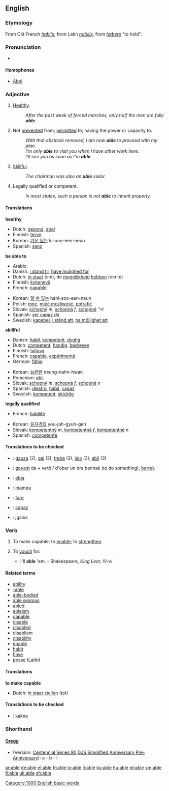 {{see|-able}}
==English==

{{rank|care|war|short|391|able|five|need|met}}

===Etymology===
From Old French ''[[habile]]'', from Latin ''[[habilis]]'', from ''[[habere]]'' "to hold".

===Pronunciation===
*{{audio|en-us-able.ogg|Audio (US)}}
====Homophones====
*[[Abel]]

===Adjective===
{{en-adj-er-e|abl|e|}}
# {{dated}} [[healthy|Healthy]].
#: ''After the past week of forced marches, only half the men are fully '''able'''.''
# Not [[prevent]]ed from; [[permit]]ted to; having the power or capacity to.
#: ''With that obstacle removed, I am now '''able''' to proceed with my plan.''
#: ''I'm only '''able''' to visit you when I have other work here.''
#: ''I'll see you as soon as I'm '''able'''.''
# [[skillful|Skillful]].
#: ''The chairman was also an '''able''' sailor.''
# {{law}} Legally qualified or competent.
#: ''In most states, such a person is not '''able''' to inherit property.''

====Translations====
'''healthy'''
{{top}}
*Dutch: [[gezond]], [[abel]]
*Finnish: [[terve]]
*Korean: [[기운 있는]] ki-oun-een-neun
*Spanish: [[sano]]
{{mid}}
{{bottom}}

'''be able to'''
{{top}}
*Arabic: {{ARchar|[[قادر]]}}
*Danish: [[i stand til]], [[have mulighed for]]
*Dutch: [[in staat]] (om), de [[mogelijkheid]] [[hebben]] (om te)
*Finnish: [[kykenevä]]
*French: [[capable]]
{{mid}}
*Korean: [[할 수 있는]] hahl-soo-een-neun
*Polish: [[móc]], [[mieć możliwość]], [[potrafić]]
*Slovak: [[schopný]] ''m'', [[schopná]] ''f'', [[schopné]] ''n'
*Spanish: [[ser capaz de]]
*Swedish: [[kapabel]], [[i stånd att]], [[ha möjlighet att]]
{{bottom}}

'''skillful'''
{{top}}
*Danish: [[habil]], [[kompetent]], [[dygtig]]
*Dutch: [[competent]], [[handig]], [[bedreven]]
*Finnish: [[taitava]]
*French: [[capable]], [[expérimenté]]
*German: [[fähig]]
{{mid}}
*Korean: [[능란한]] neung-nahn-hwan
*Romanian: [[abil]]
*Slovak: [[schopný]] ''m'', [[schopná]] ''f'', [[schopné]] ''n''
*Spanish: [[diestro]], [[hábil]], [[capaz]]
*Swedish: [[kompetent]], [[skicklig]]
{{bottom}}

'''legally qualified'''
{{top}}
*French: [[habilité]]
{{mid}}
*Korean: [[유자격의]] you-jah-gyuh-geh
*Slovak: [[kompetentný]] ''m'', [[kompetentná]] ''f'', [[kompetentné]] ''n''
*Spanish: [[competente]]
{{bottom}}

====Translations to be checked====
{{checktrans}}
*{{ttbc|Basque}}: [[gauza]] (2), [[gai]] (2), [[trebe]] (3), [[iaio]] (3), [[abil]] (3)
*{{ttbc|Breton}}: [[gouest]] da ''+ verb'' / d'ober un dra bennak (to do something), [[barrek]]
*{{ttbc|Esperanto}}: [[ebla]]
*{{ttbc|Indonesian}}: [[mampu]]
*{{ttbc|Rohingya}}: [[fare]]
*{{ttbc|Spanish}}: [[capaz]]
*{{ttbc|Lithuanian}}: įgalus

===Verb===
{{en-infl-reg-other-e|abl|e|}}
# {{transitive}} {{obsolete}} To make capable; to [[enable]]; to [[strengthen]].
# {{transitive}} {{obsolete}} To [[vouch]] for.
#* I'll '''able''' 'em. - Shakespeare, ''King Lear, IV-vi''

====Related terms====
*[[ability]]
*[[-able]]
*[[able-bodied]]
*[[able seaman]]
*[[abled]]
*[[ableism]]
*[[capable]]
*[[disable]]
*[[disabled]]
*[[disablism]]
*[[disability]]
*[[enable]]
*[[habit]]
*[[have]]
*[[posse]] (Latin)

====Translations====
'''to make capable'''
{{top}}
* Dutch: [[in staat stellen]] (tot)
{{mid}}
{{bottom}}

====Translations to be checked====
{{checktrans}}
*{{ttbc|Lojban}}: [[kakne]]

===Shorthand===
====[http://en.wikipedia.org/wiki/Gregg_Shorthand Gregg]====
* (Version: [http://en.wikipedia.org/wiki/Gregg_Shorthand#Centennial_Gregg_Shorthand Centennial],[http://en.wikipedia.org/wiki/Gregg_Shorthand#Series_90_Gregg_Shorthand  Series 90],[http://en.wikipedia.org/wiki/Gregg_Shorthand#Diamond_Jubilee_Gregg_Shorthand  DJS],[http://en.wikipedia.org/wiki/Gregg_Shorthand#Simplified_Gregg_Shorthand Simplified],[http://en.wikipedia.org/wiki/Gregg_Shorthand#Anniversary_Gregg_Shorthand Anniversary],[http://en.wikipedia.org/wiki/Gregg_Shorthand#Pre-Anniversary_Gregg_Shorthand Pre-Anniversary]): a - b - l

[[Category:1000 English basic words]]

[[ar:able]]
[[de:able]]
[[el:able]]
[[fr:able]]
[[io:able]]
[[it:able]]
[[ku:able]]
[[hu:able]]
[[pt:able]]
[[sm:able]]
[[fi:able]]
[[uk:able]]
[[zh:able]]